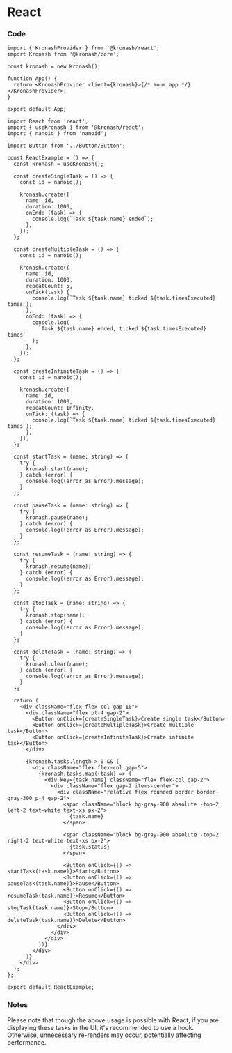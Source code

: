 

# React

<ReactExample />

### Code

```tsx filename="App.tsx"
import { KronashProvider } from '@kronash/react';
import Kronash from '@kronash/core';

const kronash = new Kronash();

function App() {
  return <KronashProvider client={kronash}>{/* Your app */}</KronashProvider>;
}

export default App;
```

```tsx
import React from 'react';
import { useKronash } from '@kronash/react';
import { nanoid } from 'nanoid';

import Button from '../Button/Button';

const ReactExample = () => {
  const kronash = useKronash();

  const createSingleTask = () => {
    const id = nanoid();

    kronash.create({
      name: id,
      duration: 1000,
      onEnd: (task) => {
        console.log(`Task ${task.name} ended`);
      },
    });
  };

  const createMultipleTask = () => {
    const id = nanoid();

    kronash.create({
      name: id,
      duration: 1000,
      repeatCount: 5,
      onTick(task) {
        console.log(`Task ${task.name} ticked ${task.timesExecuted} times`);
      },
      onEnd: (task) => {
        console.log(
          `Task ${task.name} ended, ticked ${task.timesExecuted} times`
        );
      },
    });
  };

  const createInfiniteTask = () => {
    const id = nanoid();

    kronash.create({
      name: id,
      duration: 1000,
      repeatCount: Infinity,
      onTick: (task) => {
        console.log(`Task ${task.name} ticked ${task.timesExecuted} times`);
      },
    });
  };

  const startTask = (name: string) => {
    try {
      kronash.start(name);
    } catch (error) {
      console.log((error as Error).message);
    }
  };

  const pauseTask = (name: string) => {
    try {
      kronash.pause(name);
    } catch (error) {
      console.log((error as Error).message);
    }
  };

  const resumeTask = (name: string) => {
    try {
      kronash.resume(name);
    } catch (error) {
      console.log((error as Error).message);
    }
  };

  const stopTask = (name: string) => {
    try {
      kronash.stop(name);
    } catch (error) {
      console.log((error as Error).message);
    }
  };

  const deleteTask = (name: string) => {
    try {
      kronash.clear(name);
    } catch (error) {
      console.log((error as Error).message);
    }
  };

  return (
    <div className="flex flex-col gap-10">
      <div className="flex pt-4 gap-2">
        <Button onClick={createSingleTask}>Create single task</Button>
        <Button onClick={createMultipleTask}>Create multiple task</Button>
        <Button onClick={createInfiniteTask}>Create infinite task</Button>
      </div>

      {kronash.tasks.length > 0 && (
        <div className="flex flex-col gap-5">
          {kronash.tasks.map((task) => (
            <div key={task.name} className="flex flex-col gap-2">
              <div className="flex gap-2 items-center">
                <div className="relative flex rounded border border-gray-300 p-4 gap-2">
                  <span className="block bg-gray-900 absolute -top-2 left-2 text-white text-xs px-2">
                    {task.name}
                  </span>

                  <span className="block bg-gray-900 absolute -top-2 right-2 text-white text-xs px-2">
                    {task.status}
                  </span>

                  <Button onClick={() => startTask(task.name)}>Start</Button>
                  <Button onClick={() => pauseTask(task.name)}>Pause</Button>
                  <Button onClick={() => resumeTask(task.name)}>Resume</Button>
                  <Button onClick={() => stopTask(task.name)}>Stop</Button>
                  <Button onClick={() => deleteTask(task.name)}>Delete</Button>
                </div>
              </div>
            </div>
          ))}
        </div>
      )}
    </div>
  );
};

export default ReactExample;
```

### Notes

<Callout type="warning" emoji="⚠️">
  Please note that though the above usage is possible with React, if you are
  displaying these tasks in the UI, it's recommended to use a hook. Otherwise,
  unnecessary re-renders may occur, potentially affecting performance.
</Callout>

